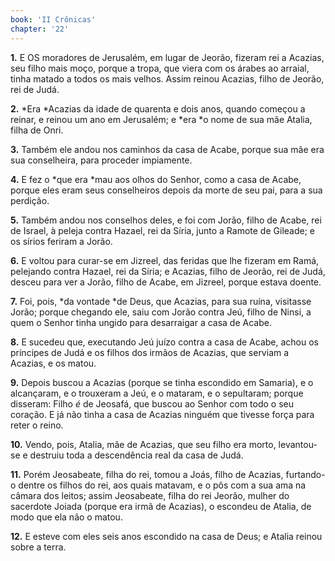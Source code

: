 ```yaml
---
book: 'II Crônicas'
chapter: '22'
---
```


**1.** E OS moradores de Jerusalém, em lugar de Jeorão, fizeram rei a Acazias, seu filho mais moço, porque a tropa, que viera com os árabes ao arraial, tinha matado a todos os mais velhos. Assim reinou Acazias, filho de Jeorão, rei de Judá.

**2.** *Era *Acazias da idade de quarenta e dois anos, quando começou a reinar, e reinou um ano em Jerusalém; e *era *o nome de sua mãe Atalia, filha de Onri.

**3.** Também ele andou nos caminhos da casa de Acabe, porque sua mãe era sua conselheira, para proceder impiamente.

**4.** E fez o *que era *mau aos olhos do Senhor, como a casa de Acabe, porque eles eram seus conselheiros depois da morte de seu pai, para a sua perdição.

**5.** Também andou nos conselhos deles, e foi com Jorão, filho de Acabe, rei de Israel, à peleja contra Hazael, rei da Síria, junto a Ramote de Gileade; e os sírios feriram a Jorão.

**6.** E voltou para curar-se em Jizreel, das feridas que lhe fizeram em Ramá, pelejando contra Hazael, rei da Síria; e Acazias, filho de Jeorão, rei de Judá, desceu para ver a Jorão, filho de Acabe, em Jizreel, porque estava doente.

**7.** Foi, pois, *da vontade *de Deus, que Acazias, para sua ruína, visitasse Jorão; porque chegando ele, saiu com Jorão contra Jeú, filho de Ninsi, a quem o Senhor tinha ungido para desarraigar a casa de Acabe.

**8.** E sucedeu que, executando Jeú juízo contra a casa de Acabe, achou os príncipes de Judá e os filhos dos irmãos de Acazias, que serviam a Acazias, e os matou.

**9.** Depois buscou a Acazias (porque se tinha escondido em Samaria), e o alcançaram, e o trouxeram a Jeú, e o mataram, e o sepultaram; porque disseram: Filho *é* de Jeosafá, que buscou ao Senhor com todo o seu coração. E já não tinha a casa de Acazias ninguém que tivesse força para reter o reino.

**10.** Vendo, pois, Atalia, mãe de Acazias, que seu filho era morto, levantou-se e destruiu toda a descendência real da casa de Judá.

**11.** Porém Jeosabeate, filha do rei, tomou a Joás, filho de Acazias, furtando-o dentre os filhos do rei, aos quais matavam, e o pôs com a sua ama na câmara dos leitos; assim Jeosabeate, filha do rei Jeorão, mulher do sacerdote Joiada (porque era irmã de Acazias), o escondeu de Atalia, de modo que ela não o matou.

**12.** E esteve com eles seis anos escondido na casa de Deus; e Atalia reinou sobre a terra.